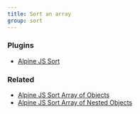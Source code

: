 ```yaml
---
title: Sort an array
group: sort
---
```


### Plugins

- [Alpine JS Sort](https://github.com/markmead/alpinejs-sort)

### Related

- [Alpine JS Sort Array of Objects](/components/sort-objects)
- [Alpine JS Sort Array of Nested Objects](/components/sort-objects-nested)
